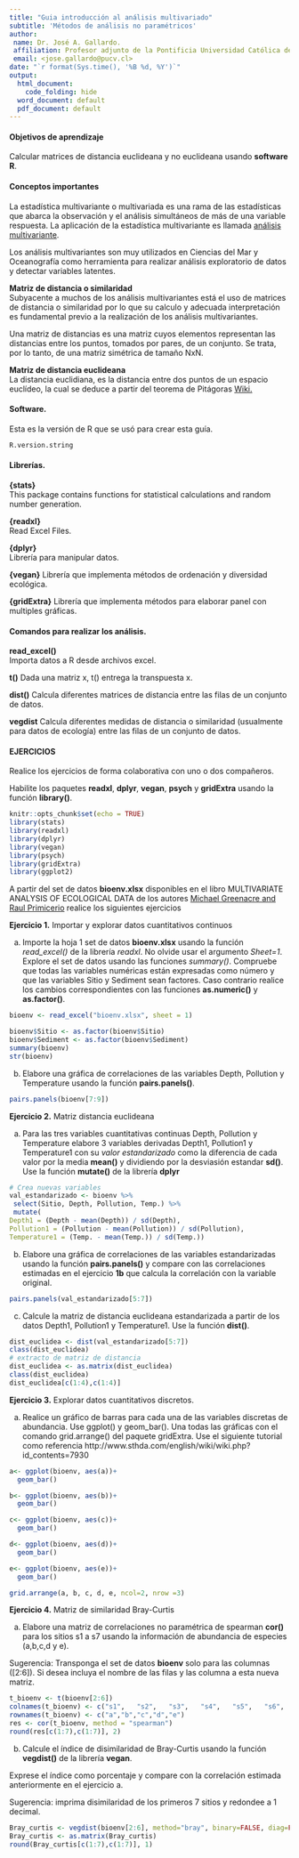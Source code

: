 ```yaml
---
title: "Guia introducción al análisis multivariado"
subtitle: 'Métodos de análisis no paramétricos'
author:
 name: Dr. José A. Gallardo.
 affiliation: Profesor adjunto de la Pontificia Universidad Católica de Valparaíso
 email: <jose.gallardo@pucv.cl>
date: "`r format(Sys.time(), '%B %d, %Y')`"
output:
  html_document:
    code_folding: hide
  word_document: default
  pdf_document: default
---
```


#### Objetivos de aprendizaje

Calcular  matrices de distancia euclideana y no euclideana usando **software R**.
  
#### Conceptos importantes

La estadística multivariante o multivariada es una rama de las estadísticas que abarca la observación y el análisis simultáneos de más de una variable respuesta. La aplicación de la estadística multivariante es llamada [análisis multivariante](https://es.wikipedia.org/wiki/Estad%C3%ADstica_multivariante).

Los análisis multivariantes son muy utilizados en Ciencias del Mar y Oceanografía como herramienta para realizar análisis exploratorio de datos y detectar variables latentes.

**Matriz de distancia o similaridad**  
Subyacente a muchos de los análisis multivariantes está el uso de matrices de distancia o similaridad por lo que su calculo y adecuada interpretación es fundamental previo a la realización de los análisis multivariantes. 

Una matriz de distancias es una matriz cuyos elementos representan las distancias entre los puntos, tomados por pares, de un conjunto. Se trata, por lo tanto, de una matriz simétrica de tamaño NxN.

**Matriz de distancia euclideana**  
La distancia euclidiana, es la distancia entre dos puntos de un espacio euclídeo, la cual se deduce a partir del teorema de Pitágoras [Wiki.](https://es.wikipedia.org/wiki/Distancia_euclidiana)

#### Software.

Esta es la versión de R que se usó para crear esta guía.
```r
R.version.string
```

#### Librerías.
  
**{stats}**  
This package contains functions for statistical calculations and random number generation.

**{readxl}**  
Read Excel Files.
  
**{dplyr}**  
Librería para manipular datos.

**{vegan}**
Librería que implementa métodos de ordenación y diversidad ecológica.

**{gridExtra}**
Librería que implementa métodos para elaborar panel con multiples gráficas.

#### Comandos para realizar los análisis.

**read_excel()**  
Importa datos a R desde archivos excel.

**t()**
Dada una matriz x, t() entrega la transpuesta x. 

**dist()**
Calcula diferentes matrices de distancia entre las filas de un conjunto de datos.

**vegdist**
Calcula diferentes medidas de distancia o similaridad (usualmente para datos de ecología) entre las filas de un conjunto de datos.

#### EJERCICIOS

Realice los ejercicios de forma colaborativa con uno o dos compañeros.

Habilite los paquetes **readxl**, **dplyr**, **vegan**, **psych** y  **gridExtra** usando la función **library()**.

```r
knitr::opts_chunk$set(echo = TRUE)
library(stats)
library(readxl)
library(dplyr)
library(vegan)
library(psych)
library(gridExtra)
library(ggplot2)
```

A partir del set de datos **bioenv.xlsx** disponibles en el libro  MULTIVARIATE ANALYSIS OF ECOLOGICAL DATA de los autores [Michael Greenacre and Raul Primicerio](https://www.fbbva.es/microsite/multivariate-statistics/) realice los siguientes ejercicios

**Ejercicio 1.** Importar y explorar datos cuantitativos continuos

a) Importe la hoja 1 set de datos **bioenv.xlsx** usando la función *read_excel()* de la librería *readxl*. No olvide usar el argumento *Sheet=1*. Explore el set de datos usando las funciones *summary()*. Compruebe que todas las variables numéricas están expresadas como número y que las variables Sitio y Sediment sean factores. Caso contrario realice los cambios correspondientes con las funciones **as.numeric()** y **as.factor()**.

```r
bioenv <- read_excel("bioenv.xlsx", sheet = 1)

bioenv$Sitio <- as.factor(bioenv$Sitio)
bioenv$Sediment <- as.factor(bioenv$Sediment)
summary(bioenv)
str(bioenv)
```

b) Elabore una gráfica de correlaciones de las variables Depth, Pollution y Temperature usando la función **pairs.panels()**.

```r
pairs.panels(bioenv[7:9])
```


**Ejercicio 2.** Matriz distancia euclideana

a) Para las tres variables cuantitativas continuas Depth, Pollution y Temperature elabore 3 variables derivadas Depth1, Pollution1 y Temperature1 con su *valor estandarizado* como la diferencia de cada valor por la media **mean()** y dividiendo por la desviasión estandar **sd()**. Use la función **mutate()** de la librería **dplyr**

```r
# Crea nuevas variables
val_estandarizado <- bioenv %>%
 select(Sitio, Depth, Pollution, Temp.) %>%
 mutate(
Depth1 = (Depth - mean(Depth)) / sd(Depth),
Pollution1 = (Pollution - mean(Pollution)) / sd(Pollution),
Temperature1 = (Temp. - mean(Temp.)) / sd(Temp.))
```

b) Elabore una gráfica de correlaciones de las variables estandarizadas  usando la función **pairs.panels()** y compare con las correlaciones estimadas en el ejercicio **1b** que calcula la correlación con la variable original.

```r
pairs.panels(val_estandarizado[5:7])
```

c) Calcule la matriz de distancia euclideana estandarizada a partir de los datos Depth1, Pollution1 y Temperature1. Use la función **dist()**.

```r
dist_euclidea <- dist(val_estandarizado[5:7])
class(dist_euclidea)
# extracto de matriz de distancia
dist_euclidea <- as.matrix(dist_euclidea)
class(dist_euclidea)
dist_euclidea[c(1:4),c(1:4)]

```

**Ejercicio 3.** Explorar datos cuantitativos discretos.

a) Realice un gráfico de barras para cada una de las variables discretas de abundancia. Use ggplot() y geom_bar(). Una todas las gráficas con el comando grid.arrange() del paquete gridExtra. Use el siguiente tutorial como referencia http://www.sthda.com/english/wiki/wiki.php?id_contents=7930

```r
a<- ggplot(bioenv, aes(a))+
  geom_bar()

b<- ggplot(bioenv, aes(b))+
  geom_bar()

c<- ggplot(bioenv, aes(c))+
  geom_bar()

d<- ggplot(bioenv, aes(d))+
  geom_bar()

e<- ggplot(bioenv, aes(e))+
  geom_bar()

grid.arrange(a, b, c, d, e, ncol=2, nrow =3)
```

**Ejercicio 4.** Matriz de similaridad Bray-Curtis

a) Elabore una matriz de correlaciones no paramétrica de spearman **cor()** para los sitios s1 a s7 usando la información de abundancia de especies (a,b,c,d y e).

Sugerencia: Transponga el set de datos **bioenv** solo para las columnas ([2:6]). Si desea incluya el nombre de las filas y las columna a esta nueva matriz.

```r
t_bioenv <- t(bioenv[2:6])
colnames(t_bioenv) <- c("s1",	"s2",	"s3",	"s4",	"s5",	"s6",	"s7",	"s8",	"s9",	"s10",	"s11",	"s12",	"s13",	"s14",	"s15",	"s16",	"s17",	"s18",	"s19",	"s20",	"s21",	"s22",	"s23",	"s24",	"s25",	"s26",	"s27",	"s28",	"s29",	"s30")
rownames(t_bioenv) <- c("a","b","c","d","e")
res <- cor(t_bioenv, method = "spearman")
round(res[c(1:7),c(1:7)], 2)
```

b) Calcule el índice de disimilaridad de Bray-Curtis usando la función **vegdist()** de la librería **vegan**. 

Exprese el índice como porcentaje y compare con la correlación estimada anteriormente en el ejercicio a.

Sugerencia: imprima disimilaridad de los primeros 7 sitios y redondee a 1 decimal.

```r

Bray_curtis <- vegdist(bioenv[2:6], method="bray", binary=FALSE, diag=FALSE, upper=FALSE, na.rm = FALSE)*100
Bray_curtis <- as.matrix(Bray_curtis)
round(Bray_curtis[c(1:7),c(1:7)], 1)
```

